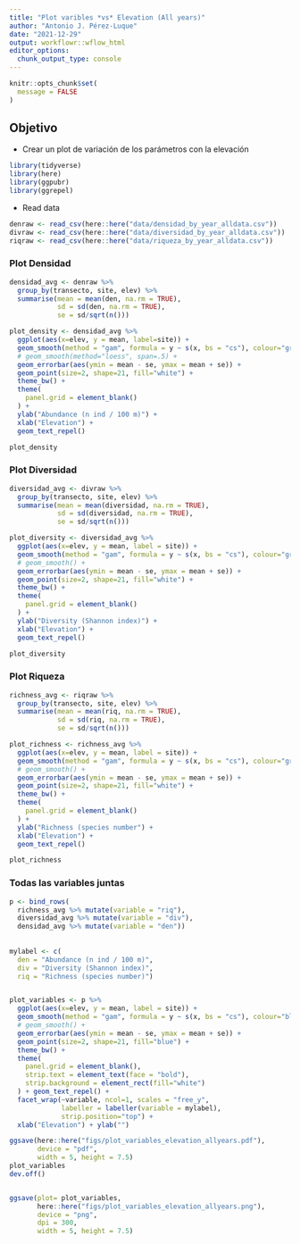 ```yaml
---
title: "Plot varibles *vs* Elevation (All years)"
author: "Antonio J. Pérez-Luque"
date: "2021-12-29"
output: workflowr::wflow_html
editor_options:
  chunk_output_type: console
---
```


```r
knitr::opts_chunk$set(
  message = FALSE
)
```


## Objetivo

- Crear un plot de variación de los parámetros con la elevación  

```r
library(tidyverse)
library(here)
library(ggpubr)
library(ggrepel)
```

- Read data

```r
denraw <- read_csv(here::here("data/densidad_by_year_alldata.csv")) 
divraw <- read_csv(here::here("data/diversidad_by_year_alldata.csv")) 
riqraw <- read_csv(here::here("data/riqueza_by_year_alldata.csv"))
```

### Plot Densidad 
```r
densidad_avg <- denraw %>%
  group_by(transecto, site, elev) %>%
  summarise(mean = mean(den, na.rm = TRUE),
            sd = sd(den, na.rm = TRUE),
            se = sd/sqrt(n()))

plot_density <- densidad_avg %>%
  ggplot(aes(x=elev, y = mean, label=site)) +
  geom_smooth(method = "gam", formula = y ~ s(x, bs = "cs"), colour="gray", alpha=.3) +
  # geom_smooth(method="loess", span=.5) +
  geom_errorbar(aes(ymin = mean - se, ymax = mean + se)) +
  geom_point(size=2, shape=21, fill="white") +
  theme_bw() +
  theme(
    panel.grid = element_blank()
  ) +
  ylab("Abundance (n ind / 100 m)") +
  xlab("Elevation") +
  geom_text_repel()

plot_density
```

### Plot Diversidad 

```r
diversidad_avg <- divraw %>%
  group_by(transecto, site, elev) %>%
  summarise(mean = mean(diversidad, na.rm = TRUE),
            sd = sd(diversidad, na.rm = TRUE),
            se = sd/sqrt(n()))

plot_diversity <- diversidad_avg %>%
  ggplot(aes(x=elev, y = mean, label = site)) +
  geom_smooth(method = "gam", formula = y ~ s(x, bs = "cs"), colour="gray", alpha=.3) +
  # geom_smooth() +
  geom_errorbar(aes(ymin = mean - se, ymax = mean + se)) +
  geom_point(size=2, shape=21, fill="white") +
  theme_bw() +
  theme(
    panel.grid = element_blank()
  ) +
  ylab("Diversity (Shannon index)") +
  xlab("Elevation") +
  geom_text_repel()

plot_diversity
```

### Plot Riqueza 

```r
richness_avg <- riqraw %>%
  group_by(transecto, site, elev) %>%
  summarise(mean = mean(riq, na.rm = TRUE),
            sd = sd(riq, na.rm = TRUE),
            se = sd/sqrt(n()))

plot_richness <- richness_avg %>%
  ggplot(aes(x=elev, y = mean, label = site)) +
  geom_smooth(method = "gam", formula = y ~ s(x, bs = "cs"), colour="gray", alpha=.3) +
  # geom_smooth() +
  geom_errorbar(aes(ymin = mean - se, ymax = mean + se)) +
  geom_point(size=2, shape=21, fill="white") +
  theme_bw() +
  theme(
    panel.grid = element_blank()
  ) +
  ylab("Richness (species number") +
  xlab("Elevation") +
  geom_text_repel()

plot_richness
```

### Todas las variables juntas 
```r
p <- bind_rows(
  richness_avg %>% mutate(variable = "riq"),
  diversidad_avg %>% mutate(variable = "div"),
  densidad_avg %>% mutate(variable = "den"))
  
  
mylabel <- c(
  den = "Abundance (n ind / 100 m)",
  div = "Diversity (Shannon index)",
  riq = "Richness (species number)")


plot_variables <- p %>%
  ggplot(aes(x=elev, y = mean, label = site)) +
  geom_smooth(method = "gam", formula = y ~ s(x, bs = "cs"), colour="blue", alpha=.1, fill="blue") +
  # geom_smooth() +
  geom_errorbar(aes(ymin = mean - se, ymax = mean + se)) +
  geom_point(size=2, shape=21, fill="blue") +
  theme_bw() +
  theme(
    panel.grid = element_blank(),
    strip.text = element_text(face = "bold"),
    strip.background = element_rect(fill="white")
  ) + geom_text_repel() + 
  facet_wrap(~variable, ncol=1, scales = "free_y",
             labeller = labeller(variable = mylabel),
             strip.position="top") + 
  xlab("Elevation") + ylab("") 
```

```r
ggsave(here::here("figs/plot_variables_elevation_allyears.pdf"),
       device = "pdf",
       width = 5, height = 7.5)
plot_variables
dev.off()


ggsave(plot= plot_variables,
       here::here("figs/plot_variables_elevation_allyears.png"),
       device = "png",
       dpi = 300,
       width = 5, height = 7.5)
```


